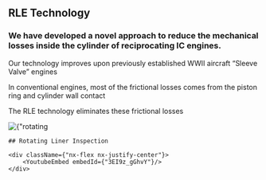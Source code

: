 ## RLE Technology

### We have developed a novel approach to reduce the mechanical losses inside the cylinder of reciprocating IC engines.

Our technology improves upon previously established WWII aircraft “Sleeve Valve” engines

In conventional engines, most of the frictional losses comes from the piston ring and cylinder wall contact

The RLE technology eliminates these frictional losses


<div className={"nx-w-full nx-flex nx-flex-col nx-pt-12"}>
    <div className={"nx-flex nx-justify-center"}>
        <Image
            priority
            src={rotatingliners}
            alt={"rotating liners"}
        />
    </div>

    ## Rotating Liner Inspection

    <div className={"nx-flex nx-justify-center"}>
        <YoutubeEmbed embedId={"3EI9z_gGhvY"}/>
    </div>
</div>